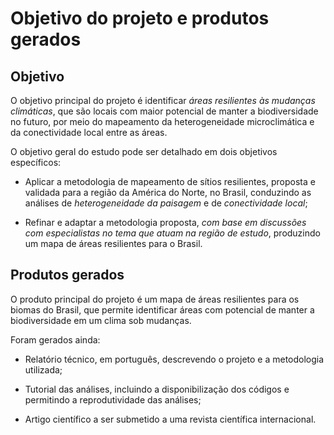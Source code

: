 # Objetivo do projeto e produtos gerados

## Objetivo

O objetivo principal do projeto é identificar _áreas resilientes às mudanças climáticas_, que são locais com maior potencial de manter a biodiversidade no futuro, por meio do mapeamento da heterogeneidade microclimática e da conectividade local entre  as áreas. 

O objetivo geral do estudo pode ser detalhado em dois objetivos específicos:

-   Aplicar a metodologia de mapeamento de sítios resilientes, proposta e validada para a região da América do Norte, no Brasil, conduzindo as análises de *heterogeneidade da paisagem* e de *conectividade local*;

-   Refinar e adaptar a metodologia proposta, *com base em discussões com especialistas no tema que atuam na região de estudo*, produzindo um mapa de áreas resilientes para o Brasil.


## Produtos gerados

O produto principal do projeto é um mapa de áreas resilientes para os biomas do Brasil, que permite identificar áreas com potencial de manter a biodiversidade em um clima sob mudanças.

Foram gerados ainda:

-   Relatório técnico, em português, descrevendo o projeto e a metodologia utilizada;

-   Tutorial das análises, incluindo a disponibilização dos códigos e permitindo a reprodutividade das análises;

-   Artigo científico a ser submetido a uma revista científica internacional.
